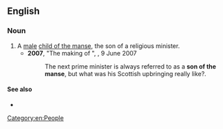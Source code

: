 ==English==

===Noun===
{{en-noun|sons of the manse}}

# A [[male]] [[child of the manse]], the son of a religious minister.
#* '''2007''', "The making of {{w|Gordon Brown}}", ''{{w|The Daily Telegraph|The Telegraph}}'', 9 June 2007
#*: The next prime minister is always referred to as a '''son of the manse''', but what was his Scottish upbringing really like?.

====See also====
* {{l|en|daughter of the manse}}

[[Category:en:People]]